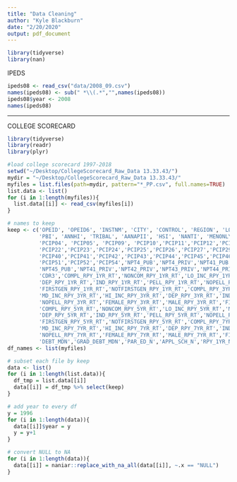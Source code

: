 ```yaml
---
title: "Data Cleaning"
author: "Kyle Blackburn"
date: "2/20/2020"
output: pdf_document
---
```

```r
library(tidyverse)
library(nan)
```

IPEDS
```r
ipeds08 <- read_csv("data/2008_09.csv")
names(ipeds08) <- sub(" *\\(.*","",names(ipeds08))
ipeds08$year <- 2008
names(ipeds08)

```







-----------------------------------------------------------------------------------------------------------------




COLLEGE SCORECARD
```r
library(tidyverse)
library(readr)
library(plyr)

#load college scorecard 1997-2018
setwd("~/Desktop/CollegeScorecard_Raw_Data 13.33.43/")
mydir = "~/Desktop/CollegeScorecard_Raw_Data 13.33.43/"
myfiles = list.files(path=mydir, pattern="*_PP.csv", full.names=TRUE)
list.data <- list()
for (i in 1:length(myfiles)){
  list.data[[i]] <- read_csv(myfiles[i])
}
```


```r
# names to keep
keep <- c('OPEID', 'OPEID6', 'INSTNM', 'CITY', 'CONTROL', 'REGION', 'LOCALE2', 'HBCU',
          'PBI', 'ANNHI', 'TRIBAL', 'AANAPII', 'HSI', 'NANTI', 'MENONLY', 'WOMENONLY', 'ADM_RATE', 'PCIP03',
          'PCIP04', 'PCIP05', 'PCIP09', 'PCIP10','PCIP11','PCIP12','PCIP13','PCIP14','PCIP15','PCIP16','PCIP19',
          'PCIP22','PCIP23','PCIP24','PCIP25','PCIP26','PCIP27','PCIP29','PCIP30','PCIP31','PCIP38','PCIP39',
          'PCIP40','PCIP41','PCIP42','PCIP43','PCIP44','PCIP45','PCIP46','PCIP47','PCIP48','PCIP49','PCIP50',
          'PCIP51','PCIP52','PCIP54','NPT4_PUB','NPT4_PRIV','NPT41_PUB','NPT42_PUB','NPT43_PUB','NPT44_PUB',
          'NPT45_PUB','NPT41_PRIV','NPT42_PRIV','NPT43_PRIV','NPT44_PRIV','NPT45_PRIV','AVGFACSAL','CDR2',
          'CDR3','COMPL_RPY_1YR_RT','NONCOM_RPY_1YR_RT','LO_INC_RPY_1YR_RT','MD_INC_RPY_1YR_RT','HI_INC_RPY_1YR_RT',
          'DEP_RPY_1YR_RT','IND_RPY_1YR_RT','PELL_RPY_1YR_RT','NOPELL_RPY_1YR_RT','FEMALE_RPY_1YR_RT','MALE_RPY_1YR_RT',
          'FIRSTGEN_RPY_1YR_RT','NOTFIRSTGEN_RPY_1YR_RT','COMPL_RPY_3YR_RT','NONCOM_RPY_3YR_RT','LO_INC_RPY_3YR_RT',
          'MD_INC_RPY_3YR_RT','HI_INC_RPY_3YR_RT','DEP_RPY_3YR_RT','IND_RPY_3YR_RT','PELL_RPY_3YR_RT',
          'NOPELL_RPY_3YR_RT','FEMALE_RPY_3YR_RT','MALE_RPY_3YR_RT','FIRSTGEN_RPY_3YR_RT','NOTFIRSTGEN_RPY_3YR_RT',
          'COMPL_RPY_5YR_RT','NONCOM_RPY_5YR_RT','LO_INC_RPY_5YR_RT','MD_INC_RPY_5YR_RT','HI_INC_RPY_5YR_RT',
          'DEP_RPY_5YR_RT','IND_RPY_5YR_RT','PELL_RPY_5YR_RT','NOPELL_RPY_5YR_RT','FEMALE_RPY_5YR_RT','MALE_RPY_5YR_RT',
          'FIRSTGEN_RPY_5YR_RT','NOTFIRSTGEN_RPY_5YR_RT','COMPL_RPY_7YR_RT','NONCOM_RPY_7YR_RT','LO_INC_RPY_7YR_RT',
          'MD_INC_RPY_7YR_RT','HI_INC_RPY_7YR_RT','DEP_RPY_7YR_RT','IND_RPY_7YR_RT','PELL_RPY_7YR_RT',
          'NOPELL_RPY_7YR_RT','FEMALE_RPY_7YR_RT','MALE_RPY_7YR_RT','FIRSTGEN_RPY_7YR_RT','NOTFIRSTGEN_RPY_7YR_RT',
          'DEBT_MDN','GRAD_DEBT_MDN','PAR_ED_N','APPL_SCH_N','RPY_1YR_N','RPY_3YR_N','RPY_5YR_N','RPY_7YR_N','LOAN_EVER')
df_names <- list(myfiles)
```

```r
# subset each file by keep
data <- list()
for (i in 1:length(list.data)){
  df_tmp = list.data[[i]]
  data[[i]] = df_tmp %>% select(keep)
}
```

```r
# add year to every df
y = 1996
for (i in 1:length(data)){
  data[[i]]$year = y
  y = y+1
}
```

```r
# convert NULL to NA
for (i in 1:length(data)){
  data[[i]] = naniar::replace_with_na_all(data[[i]], ~.x == "NULL")
}

```






















